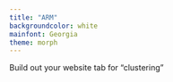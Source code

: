 ```yaml
---
title: "ARM"
backgroundcolor: white
mainfont: Georgia
theme: morph
---
```


Build out your website tab for "clustering"
